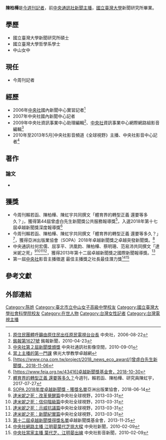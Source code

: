 {{主播資訊
| 主播頭銜     = 
| 主播姓名     = 陳柏樺
| 主播英文名字 = Pauline
| 暱稱        = 
| 綽號        = 
| 主播照片檔案 = 
| 主播照片尺寸 = 
| 主播照片圖說 = 
| 主播出生年分 = 
| 主播出生日期 = 
| 出生地       = {{TWN}}
| 主播逝世年分 = 
| 主播逝世日期 = 
| 主播年齡     = 
| 逝世地       = 
| 國籍         = {{ROC}}
| 籍貫         = 
| 最高學歷     = 國立臺灣大學新聞研究所
| 婚姻狀況     = 已婚
| 配偶         = 
| 信仰宗教     = 
| 官方網站     = 
| 備註         = 
|}}

'''陳柏樺'''{{Bd|}}是[[今週刊|今週刊]][[記者|記者]]，前[[中央通訊社|中央通訊社]][[新聞主播|新聞主播]]，[[國立臺灣大學|國立臺灣大學]]新聞研究所畢業。

== 學歷 ==
* 國立臺灣大學新聞研究所碩士
* 國立臺灣大學哲學系學士
* 中山女中

== 現任 ==
* 今周刊記者

== 經歷 ==
*2006年[[中央社|中央社]]國內新聞中心實習記者<ref>[http://www.greenparty.org.tw/index.php/division/aboriginal/993-2006-08-23 原住民團體呼籲由原住民出任原民電視台台長] {{Webarchive|url=https://web.archive.org/web/20111109053742/http://www.greenparty.org.tw/index.php/division/aboriginal/993-2006-08-23 |date=2011-11-09 }} 中央社，2006-08-22</ref>
*2007年中央社國內新聞中心記者
*2009年中央社資訊事業中心助理編輯<ref>[http://host.mcu.edu.tw/mol/data/1273572253.pdf 銘報第1627號] 銘報新聞，2010-04-23</ref>、[[中央社|中央社]]資訊事業中心網際網路組影音編輯<ref>[https://www.phototaiwan.com/Query/PhotoDetails.aspx?IMG_ID=20100901012900&IMG_SUB_ID=201009010129000001&page=1 中央社第２屆新聞獎頒獎] 中央社通訊社影像空間，2010-09-01</ref>
*2010年至2013年5月[中央社影音頻道《全球視野》主播、中央社影音中心記者<ref>[http://estudy.fgu.edu.tw/gt/index.php/news-2/147-2-1-0524-3 當上主播的第一門課] {{Webarchive|url=https://web.archive.org/web/20160304201607/http://estudy.fgu.edu.tw/gt/index.php/news-2/147-2-1-0524-3 |date=2016-03-04 }} 佛光大學教學卓越網</ref>

== 著作 ==
=== 論文 ===
*{{Cite thesis |degree= |chapter= |title=家暴事件報導後，誰來守護她？討北臺灣遭受家庭暴力婦女就業問題 |url=http://ntur.lib.ntu.edu.tw/handle/246246/179315 |author=陳柏樺 |last= |first= |year= |publisher=臺灣大學新聞研究所學位論文 |accessdate= |docket= |oclc= |date=2009}}

== 獲獎 ==
*今周刊賴若函、陳柏樺、陳虹宇共同撰文「體育界的轉型正義 還要等多久？」，獲得第44屆曾虛白先生新聞獎公共服務報導獎<ref>[https://www.cna.com.tw/project/2018_news_eco_award/]曾虛白先生新聞獎，2018-11-06</ref>，入選2018年第十七屆卓越新聞獎深度報導獎<ref>[https://www.feja.org.tw/43416]卓越新聞獎基金會，2018-10-30</ref>
*今周刊賴若函、陳柏樺、陳虹宇共同撰文「體育界的轉型正義 還要等多久？」<ref>[https://www.businesstoday.com.tw/article/category/80392/post/201707270018 體育界的轉型正義 還要等多久？]今週刊，賴若函、陳柏樺、研究員陳虹宇，2017-07-27</ref>，獲得亞洲出版業協會（SOPA）2018年卓越新聞獎之卓越突發新聞獎。<ref>[https://www.sopawards.com/wp-content/uploads/2018/06/SOPA-2018-Awards-Winner-List.pdf SOPA 2018年度卓越新聞獎 - 獲獎名單]亞洲出版業協會，2018-06-14</ref>
*中央通訊社何宏儒、屈享平、洪凰鈞、陳柏樺、蔡明珊、范易沛共同撰文「達米妮之死」<ref>[http://cnavideo.cna.com.tw/Search-1/004319174 達米妮之死：改革覺醒篇]中央社全球視野，2013-03-31</ref><ref>[http://cnavideo.cna.com.tw/Search-1/004319176 達米妮之死：信仰階級篇]中央社全球視野，2013-03-31</ref><ref>[http://cnavideo.cna.com.tw/Search-1/004319177 達米妮之死：示威抗議篇]中央社全球視野，2013-03-31</ref><ref>[http://cnavideo.cna.com.tw/Search-1/004319178 達米妮之死：新聞紀實篇]中央社全球視野，2013-03-31</ref>，獲得2013年第十二屆卓越新聞獎之國際新聞報導獎。<ref>[https://www.feja.org.tw/39233 第十二屆卓越新聞獎得獎名單]卓越新聞獎基金會，2013-11-25</ref>
*第一屆[[中央社|中央社]]影音主播徵選 最佳主播獎之社長最佳潛力獎<ref>[http://www.cna.com.tw/News/FirstNews/201002090036.aspx 中央社網路主播 江明晏葉代芝挑大樑] {{Wayback|url=http://www.cna.com.tw/News/FirstNews/201002090036.aspx |date=20160304125902 }} 中央社新聞，2010-02-09</ref><ref>[http://www.youtube.com/watch?v=2x7JM3sa3-g 中央社當家主播 葉代芝、江明晏出線] 中央社影音新聞，2010-02-09</ref>

== 參考文獻 ==
<div class="references-small">
<references></references>
</div>

== 外部連結 ==

{{DEFAULTSORT:C陳}}
[[Category:陈姓|Category:陈姓]]
[[Category:臺北市立中山女子高級中學校友|Category:臺北市立中山女子高級中學校友]]
[[Category:國立臺灣大學社會科學院校友|Category:國立臺灣大學社會科學院校友]]
[[Category:在世人物|Category:在世人物]]
[[Category:台灣女性記者|Category:台灣女性記者]]
[[Category:台灣電視主播|Category:台灣電視主播]]